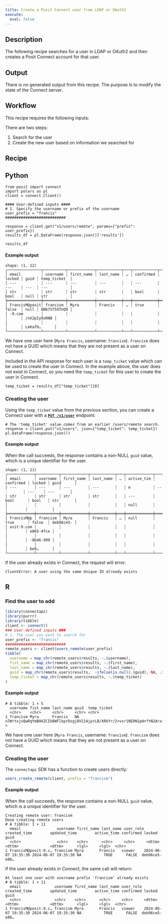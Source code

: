 ```yaml
---
title: Create a Posit Connect user from LDAP or OAuth2
execute:
  eval: false
---
```


## Description

The following recipe searches for a user in LDAP or OAuth2 and then creates a Posit Connect account for that user.

## Output

There is no generated output from this recipe.
The purpose is to modify the state of the Connect server.

## Workflow

This recipe requires the following inputs:

There are two steps:

1. Search for the user 
2. Create the new user based on information we searched for

## Recipe

:::{.panel-tabset group="language"}

## Python

```.python
from posit import connect
import polars as pl
client = connect.Client()

#### User-defined inputs ####
# 1. Specify the username or prefix of the username
user_prefix = "francis"
###########################

response = client.get("v1/users/remote", params={"prefix": user_prefix})
results_df = pl.DataFrame(response.json()['results'])

results_df
```

#### Example output

```
shape: (1, 12)
┌───────────────┬──────────┬────────────┬───────────┬───┬───────────┬────────┬──────┬──────────────┐
│ email         ┆ username ┆ first_name ┆ last_name ┆ … ┆ confirmed ┆ locked ┆ guid ┆ temp_ticket  │
│ ---           ┆ ---      ┆ ---        ┆ ---       ┆   ┆ ---       ┆ ---    ┆ ---  ┆ ---          │
│ str           ┆ str      ┆ str        ┆ str       ┆   ┆ bool      ┆ bool   ┆ null ┆ str          │
╞═══════════════╪══════════╪════════════╪═══════════╪═══╪═══════════╪════════╪══════╪══════════════╡
│ FrancisM@posit┆ francism ┆ Myra       ┆ Francis   ┆ … ┆ true      ┆ false  ┆ null ┆ QNb7ST5XTnQ9 │
│ -9.com        ┆          ┆            ┆           ┆   ┆           ┆        ┆      ┆ /nX2pIy9xRNB │
│               ┆          ┆            ┆           ┆   ┆           ┆        ┆      ┆ LeKafO…      │
└───────────────┴──────────┴────────────┴───────────┴───┴───────────┴────────┴──────┴──────────────┘
```

We have one user here (`Myra Francis`, username: `francism`). `francism` does not have a GUID which means that they are not present as a user on Connect. 

Included in the API response for each user is a `temp_ticket` value which can be used to create the user in Connect. In the example above, the user does not exist in Connect, so you need the `temp_ticket` for this user to create the user in Connect.

```.python
temp_ticket = results_df["temp_ticket"][0]
```

### Creating the user

Using the `temp_ticket` value from the previous section, you can create
a Connect user with a **[`PUT /v1/user`](../../api/#put-/v1/user)** endpoint:

```.python
# The 'temp_ticket' value comes from an earlier /users/remote search.
response = client.put("v1/users", json={"temp_ticket": temp_ticket})
pl.DataFrame(response.json())
```

#### Example output

When the call succeeds, the response contains a non-NULL `guid` value,
which is a unique identifier for the user.

```
shape: (1, 11)
┌────────────┬──────────┬────────────┬───────────┬───┬────────────┬───────────┬────────┬───────────┐
│ email      ┆ username ┆ first_name ┆ last_name ┆ … ┆ active_tim ┆ confirmed ┆ locked ┆ guid      │
│ ---        ┆ ---      ┆ ---        ┆ ---       ┆   ┆ e          ┆ ---       ┆ ---    ┆ ---       │
│ str        ┆ str      ┆ str        ┆ str       ┆   ┆ ---        ┆ bool      ┆ bool   ┆ str       │
│            ┆          ┆            ┆           ┆   ┆ null       ┆           ┆        ┆           │
╞════════════╪══════════╪════════════╪═══════════╪═══╪════════════╪═══════════╪════════╪═══════════╡
│ FrancisM@p ┆ francism ┆ Myra       ┆ Francis   ┆ … ┆ null       ┆ true      ┆ false  ┆ deb96ce5- │
│ osit-9.com ┆          ┆            ┆           ┆   ┆            ┆           ┆        ┆ e865-4fce │
│            ┆          ┆            ┆           ┆   ┆            ┆           ┆        ┆ -8b46-999 │
│            ┆          ┆            ┆           ┆   ┆            ┆           ┆        ┆ be9…      │
└────────────┴──────────┴────────────┴───────────┴───┴────────────┴───────────┴────────┴───────────┘
```

If the user already exists in Connect, the request will error:

```
ClientError: A user using the same Unique ID already exists
```

## R

### Find the user to add
```.r
library(connectapi)
library(purrr)
library(tibble)
client <- connect()
### User-defined inputs ###
# 1. The user you want to search for
user_prefix <- "francis"
###########################
remote_users <- client$users_remote(user_prefix)
tibble(
  username = map_chr(remote_users$results, ~.$username),
  fist_name = map_chr(remote_users$results, ~.$first_name),
  last_name = map_chr(remote_users$results, ~.$last_name),
  guid = map_chr(remote_users$results,  ~ifelse(is.null(.$guid), NA, .$guid)),
  temp_ticket = map_chr(remote_users$results, ~.$temp_ticket)
)
```

#### Example output

```
# A tibble: 1 × 5
  username fist_name last_name guid  temp_ticket
  <chr>    <chr>     <chr>     <chr> <chr>
1 francism Myra      Francis   NA    n7WrtxjvQwRqYmBHXZCIU8WFlkprDsgj8V21AjprLB/XRkYr/2+vxr1NE9N1pH+ftN2ArxiWZAkPa39UqkjhZohmDAeS+1PBOXT…
>
```

We have one user here (`Myra Francis`, username: `francism`). `francism` does not have a GUID which means that they are not present as a user on Connect. 

### Creating the user

The `connectapi` SDK has a function to create users directly:

```.r
users_create_remote(client, prefix = "francism")
```

#### Example output

When the call succeeds, the response contains a non-NULL `guid` value,
which is a unique identifier for the user.

```
Creating remote user: francism
Done creating remote users
# A tibble: 1 × 11
  email                username first_name last_name user_role created_time        updated_time        active_time confirmed locked guid          
  <chr>                <chr>    <chr>      <chr>     <chr>     <dttm>              <dttm>              <dttm>      <lgl>     <lgl>  <chr>         
1 FrancisM@posit-9.c… francism Myra       Francis   viewer    2024-06-07 19:35:30 2024-06-07 19:35:30 NA          TRUE      FALSE  deb96ce5-e86…
```

If the user already exists in Connect, the same call will return:

```
At least one user with username prefix 'francism' already exists
# A tibble: 1 × 11
  email               username first_name last_name user_role created_time        updated_time        active_time confirmed locked guid
  <chr>               <chr>    <chr>      <chr>     <chr>     <dttm>              <dttm>              <dttm>      <lgl>     <lgl>  <chr>
1 FrancisM@posit-9.c… francism Myra       Francis   viewer    2024-06-07 19:35:30 2024-06-07 19:35:30 NA          TRUE      FALSE  deb96ce5-e86…       
```

:::


